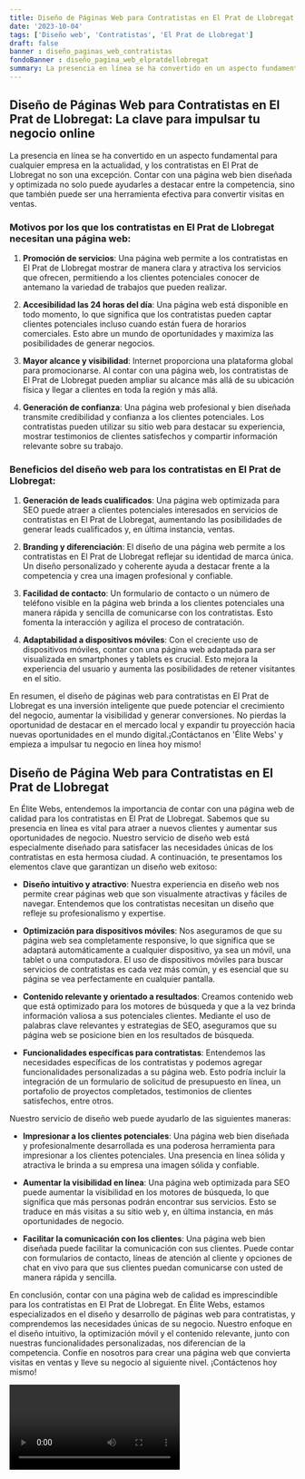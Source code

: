 ```yaml
---
title: Diseño de Páginas Web para Contratistas en El Prat de Llobregat
date: '2023-10-04'
tags: ['Diseño web', 'Contratistas', 'El Prat de Llobregat']
draft: false
banner : diseño_paginas_web_contratistas
fondoBanner : diseño_pagina_web_elpratdellobregat
summary: La presencia en línea se ha convertido en un aspecto fundamental para cualquier empresa en la actualidad, y los contratistas en El Prat de Llobregat no son una excepción. Contar con una página web bien diseñada y optimizada no solo puede ayudarles a destacar entre la competencia, sino que también puede ser una herramienta efectiva para convertir visitas en ventas.
---
```


## Diseño de Páginas Web para Contratistas en El Prat de Llobregat: La clave para impulsar tu negocio online

La presencia en línea se ha convertido en un aspecto fundamental para cualquier empresa en la actualidad, y los contratistas en El Prat de Llobregat no son una excepción. Contar con una página web bien diseñada y optimizada no solo puede ayudarles a destacar entre la competencia, sino que también puede ser una herramienta efectiva para convertir visitas en ventas.

### Motivos por los que los contratistas en El Prat de Llobregat necesitan una página web:

1. **Promoción de servicios**: Una página web permite a los contratistas en El Prat de Llobregat mostrar de manera clara y atractiva los servicios que ofrecen, permitiendo a los clientes potenciales conocer de antemano la variedad de trabajos que pueden realizar.

2. **Accesibilidad las 24 horas del día**: Una página web está disponible en todo momento, lo que significa que los contratistas pueden captar clientes potenciales incluso cuando están fuera de horarios comerciales. Esto abre un mundo de oportunidades y maximiza las posibilidades de generar negocios.

3. **Mayor alcance y visibilidad**: Internet proporciona una plataforma global para promocionarse. Al contar con una página web, los contratistas de El Prat de Llobregat pueden ampliar su alcance más allá de su ubicación física y llegar a clientes en toda la región y más allá.

4. **Generación de confianza**: Una página web profesional y bien diseñada transmite credibilidad y confianza a los clientes potenciales. Los contratistas pueden utilizar su sitio web para destacar su experiencia, mostrar testimonios de clientes satisfechos y compartir información relevante sobre su trabajo.

### Beneficios del diseño web para los contratistas en El Prat de Llobregat:

1. **Generación de leads cualificados**: Una página web optimizada para SEO puede atraer a clientes potenciales interesados en servicios de contratistas en El Prat de Llobregat, aumentando las posibilidades de generar leads cualificados y, en última instancia, ventas.

2. **Branding y diferenciación**: El diseño de una página web permite a los contratistas en El Prat de Llobregat reflejar su identidad de marca única. Un diseño personalizado y coherente ayuda a destacar frente a la competencia y crea una imagen profesional y confiable.

3. **Facilidad de contacto**: Un formulario de contacto o un número de teléfono visible en la página web brinda a los clientes potenciales una manera rápida y sencilla de comunicarse con los contratistas. Esto fomenta la interacción y agiliza el proceso de contratación.

4. **Adaptabilidad a dispositivos móviles**: Con el creciente uso de dispositivos móviles, contar con una página web adaptada para ser visualizada en smartphones y tablets es crucial. Esto mejora la experiencia del usuario y aumenta las posibilidades de retener visitantes en el sitio.

En resumen, el diseño de páginas web para contratistas en El Prat de Llobregat es una inversión inteligente que puede potenciar el crecimiento del negocio, aumentar la visibilidad y generar conversiones. No pierdas la oportunidad de destacar en el mercado local y expandir tu proyección hacia nuevas oportunidades en el mundo digital.¡Contáctanos en 'Élite Webs' y empieza a impulsar tu negocio en línea hoy mismo!


<GifSeo />

<Cta />

## Diseño de Página Web para Contratistas en El Prat de Llobregat

En Élite Webs, entendemos la importancia de contar con una página web de calidad para los contratistas en El Prat de Llobregat. Sabemos que su presencia en línea es vital para atraer a nuevos clientes y aumentar sus oportunidades de negocio. Nuestro servicio de diseño web está especialmente diseñado para satisfacer las necesidades únicas de los contratistas en esta hermosa ciudad. A continuación, te presentamos los elementos clave que garantizan un diseño web exitoso:

- **Diseño intuitivo y atractivo**: Nuestra experiencia en diseño web nos permite crear páginas web que son visualmente atractivas y fáciles de navegar. Entendemos que los contratistas necesitan un diseño que refleje su profesionalismo y expertise.

- **Optimización para dispositivos móviles**: Nos aseguramos de que su página web sea completamente responsive, lo que significa que se adaptará automáticamente a cualquier dispositivo, ya sea un móvil, una tablet o una computadora. El uso de dispositivos móviles para buscar servicios de contratistas es cada vez más común, y es esencial que su página se vea perfectamente en cualquier pantalla.

- **Contenido relevante y orientado a resultados**: Creamos contenido web que está optimizado para los motores de búsqueda y que a la vez brinda información valiosa a sus potenciales clientes. Mediante el uso de palabras clave relevantes y estrategias de SEO, aseguramos que su página web se posicione bien en los resultados de búsqueda.

- **Funcionalidades específicas para contratistas**: Entendemos las necesidades específicas de los contratistas y podemos agregar funcionalidades personalizadas a su página web. Esto podría incluir la integración de un formulario de solicitud de presupuesto en línea, un portafolio de proyectos completados, testimonios de clientes satisfechos, entre otros.

Nuestro servicio de diseño web puede ayudarlo de las siguientes maneras:

- **Impresionar a los clientes potenciales**: Una página web bien diseñada y profesionalmente desarrollada es una poderosa herramienta para impresionar a los clientes potenciales. Una presencia en línea sólida y atractiva le brinda a su empresa una imagen sólida y confiable.

- **Aumentar la visibilidad en línea**: Una página web optimizada para SEO puede aumentar la visibilidad en los motores de búsqueda, lo que significa que más personas podrán encontrar sus servicios. Esto se traduce en más visitas a su sitio web y, en última instancia, en más oportunidades de negocio.

- **Facilitar la comunicación con los clientes**: Una página web bien diseñada puede facilitar la comunicación con sus clientes. Puede contar con formularios de contacto, líneas de atención al cliente y opciones de chat en vivo para que sus clientes puedan comunicarse con usted de manera rápida y sencilla.

En conclusión, contar con una página web de calidad es imprescindible para los contratistas en El Prat de Llobregat. En Élite Webs, estamos especializados en el diseño y desarrollo de páginas web para contratistas, y comprendemos las necesidades únicas de su negocio. Nuestro enfoque en el diseño intuitivo, la optimización móvil y el contenido relevante, junto con nuestras funcionalidades personalizadas, nos diferencian de la competencia. Confíe en nosotros para crear una página web que convierta visitas en ventas y lleve su negocio al siguiente nivel. ¡Contáctenos hoy mismo!

<Video />

<CtaBot job='Contratistas' city='El Prat de Llobregat'/>

<Gmaps query='El Prat de Llobregat+españa+maps' />